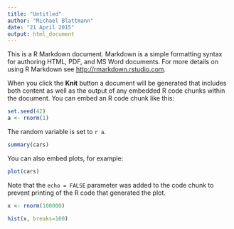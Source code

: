 ```yaml
---
title: "Untitled"
author: "Michael Blattmann"
date: "21 April 2015"
output: html_document
---
```


This is a R Markdown document. Markdown is a simple formatting syntax for authoring HTML, PDF, and MS Word documents. For more details on using R Markdown see <http://rmarkdown.rstudio.com>.

When you click the **Knit** button a document will be generated that includes both content as well as the output of any embedded R code chunks within the document. You can embed an R code chunk like this:


```r
set.seed(42)
a <- rnorm(1)
```


The random variable is set to `r a`.



```r
summary(cars)
```

You can also embed plots, for example:

```r
plot(cars)
```

Note that the `echo = FALSE` parameter was added to the code chunk to prevent printing of the R code that generated the plot.


```r
x <- rnorm(100000)

hist(x, breaks=100)

```
